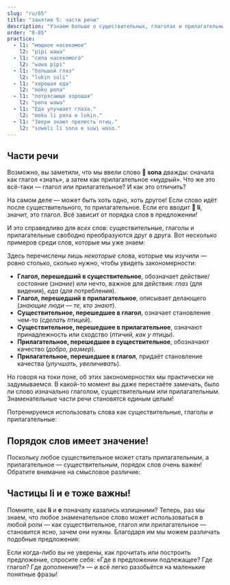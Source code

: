```yaml
---
slug: "ru/05"
title: "занятие 5: части речи"
description: "Узнаем больше о существительных, глаголах и прилагательных!"
order: "0-05"
practice:
  - l1: "мощное насекомое"
    l2: "pipi wawa"
  - l1: "сила насекомого"
    l2: "wawa pipi"
  - l1: "большой глаз"
    l2: "lukin suli"
  - l1: "хорошая еда"
    l2: "moku pona"
  - l1: "потрясающе хорошая"
    l2: "pona wawa"
  - l1: "Еда улучшает глаза."
    l2: "moku li pona e lukin."
  - l1: "Звери знают прелесть птиц."
    l2: "soweli li sona e suwi waso."
---
```



## Части речи

Возможно, вы заметили, что мы ввели слово **󱥡 sona** дважды: сначала как глагол «знать», а затем как прилагательное «мудрый». Что же это всё-таки — глагол или прилагательное? И как это отличить?

На самом деле — может быть хоть одно, хоть другое! Если слово идёт после существительного, то прилагательное. Если его вводит **󱤧 li**, значит, это глагол. Всё зависит от порядка слов в предложении!

И это справедливо для _всех_ слов: существительные, глаголы и прилагательные свободно преобразуются друг в друга. Вот несколько примеров среди слов, которые мы уже знаем:

<List>
    <Word sl="lukin" m="сущ. глаз; гл. смотреть" />
    <Word sl="moku" m="сущ. еда; гл. есть, потреблять" />
    <Word sl="sona" m="сущ. знание, мудрость; гл. знать; прил. знающий, мудрый" />
    <Word sl="suli" m="сущ. размер; гл. увеличить, сделать более важным; прил. большой, важный" />
    <Word sl="pona" m="сущ. добро; гл. улучшить; прил. хороший, приятный" />
    <Word sl="waso" m="сущ. птица; гл. стать птицей; прил. птичий, как у птицы" />
</List>

Здесь перечислены лишь *некоторые* слова, которые мы изучили — ровно столько, сколько нужно, чтобы увидеть закономерности:
* **Глагол, перешедший в существительное**, обозначает действие/состояние (*знание*) или нечто, важное для действия: *глаз* (для видения), *еда* (для потребления).
* **Глагол, перешедший в прилагательное**, описывает делающего (*знающие люди — те, кто знают*).
* **Существительное, перешедшее в глагол**, означает становление чем-то (*сделать птицей*).
* **Существительное, перешедшее в прилагательное**, означают принадлежность или сходство (*птичий, как у птицы*).
* **Прилагательное, перешедшее в существительное**, обозначают качество (*добро, размер*).
* **Прилагательное, перешедшее в глагол**, придаёт становление качества (*улучшать, увеличивать*).

Но говоря на токи поне, об этих закономерностях мы практически не задумываемся. В какой-то момент вы даже перестаёте замечать, было ли слово изначально глаголом, существительным или прилагательным. Знаменательные части речи становятся единым целым!

Потренируемся использовать слова как существительные, глаголы и прилагательные:

<List>
  <Sentence sl="lukin li pona e sona." m="Глаза улучшают знание." />
  <Sentence sl="moku li suli e pipi." m="Еда увеличивает насекомых." />
  <Sentence
    sl="moku li wawa e soweli lili."
    m="Еда делает маленькое животное сильнее."
  />
</List>

## Порядок слов имеет значение!

Поскольку любое существительное может стать прилагательным, а прилагательное — существительным, порядок слов очень важен! Обратите внимание на смысловое различие:

<List>
  <Word sl="soweli suli" m="большой зверь" />
  <Word sl="suli soweli" m="размер зверя" />
  <Sentence
    sl="soweli suli li sona e suli soweli."
    m="Большой зверь знает размер зверя."
  />
</List>

## Частицы li и e тоже важны!

Помните, как **li** и **e** поначалу казались излишними? Теперь, раз мы знаем, что любое знаменательное слово может использоваться в любой роли — как существительное, глагол или прилагательное — становится ясно, зачем они нужны. Благодаря им мы можем различать подобные предложения:

<List>
  <Word sl="soweli sona" m="мудрое животное" />
  <Word sl="sona pona" m="хорошее знание; хорошо знать" />
  <Word sl="pona waso" m="доброта птицы" />
  <Sentence
    sl="soweli sona li pona e waso."
    m="Мудрое животное помогает птице."
  />
  <Sentence
    sl="soweli li sona pona e waso."
    m="Животное хорошо знает птицу."
  />
  <Sentence
    sl="soweli li sona e pona waso."
    m="Животное знает, как хороша птица."
  />
</List>

Если когда-либо вы не уверены, как прочитать или построить предложение, спросите себя: «Где в предложении подлежащее? Где глагол? Где дополнение?» — и всё легко разобьётся на маленькие понятные фразы!

<Practice exercises={frontmatter.practice} client:load />
